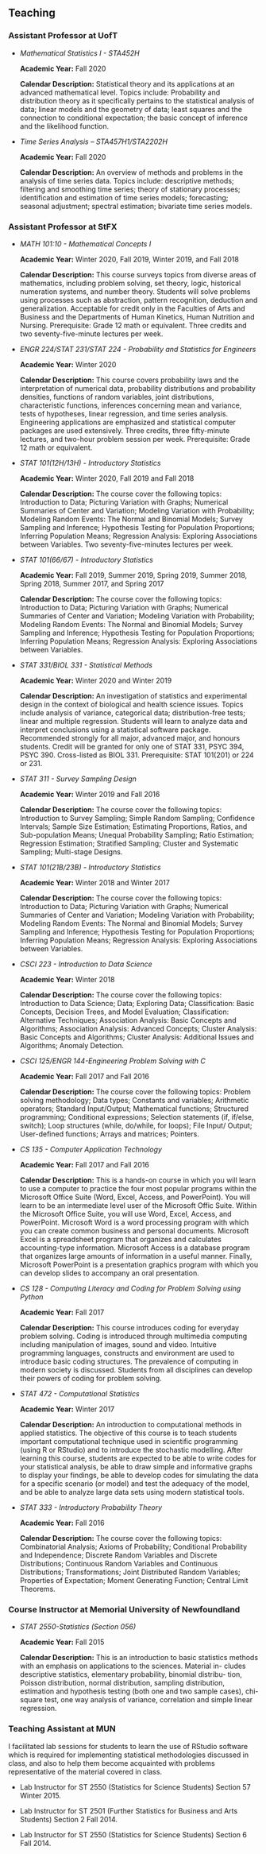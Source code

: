 ## Teaching

### Assistant Professor at UofT

- *Mathematical Statistics I - STA452H*

    **Academic Year:** Fall 2020

    **Calendar Description:** Statistical theory and its applications at an
    advanced mathematical level. Topics include: Probability and distribution
    theory as it specifically pertains to the statistical analysis of
    data; linear models and the geometry of data; least squares and the
    connection to conditional expectation; the basic concept of inference
    and the likelihood function.

- *Time Series Analysis – STA457H1/STA2202H*

    **Academic Year:** Fall 2020

    **Calendar Description:** An overview of methods and problems in the
    analysis of time series data. Topics include: descriptive methods; filtering
    and smoothing time series; theory of stationary processes; identification and estimation of time series models; forecasting; seasonal
    adjustment; spectral estimation; bivariate time series models.

### Assistant Professor at StFX

- *MATH 101:10 - Mathematical Concepts I*

    **Academic Year:** Winter 2020, Fall 2019, Winter 2019, and Fall
    2018

    **Calendar Description:** This course surveys topics from diverse areas
    of mathematics, including problem solving, set theory, logic, historical
    numeration systems, and number theory. Students will solve problems
    using processes such as abstraction, pattern recognition, deduction and
    generalization. Acceptable for credit only in the Faculties of Arts and
    Business and the Departments of Human Kinetics, Human Nutrition
    and Nursing. Prerequisite: Grade 12 math or equivalent. Three credits
    and two seventy-five-minute lectures per week.

- *ENGR 224/STAT 231/STAT 224 - Probability and Statistics for Engineers*

    **Academic Year:** Winter 2020

    **Calendar Description:** This course covers probability laws and the
    interpretation of numerical data, probability distributions and probability
    densities, functions of random variables, joint distributions, characteristic functions,
    inferences concerning mean and variance, tests of
    hypotheses, linear regression, and time series analysis.
    Engineering applications are emphasized and statistical computer packages are used
    extensively. Three credits, three fifty-minute lectures, and two-hour
    problem session per week. Prerequisite: Grade 12 math or equivalent.

- *STAT 101(12H/13H) - Introductory Statistics*

    **Academic Year:** Winter 2020, Fall 2019 and Fall 2018

    **Calendar Description:** The course cover the following topics: Introduction to Data; Picturing Variation with Graphs;
    Numerical Summaries of Center and Variation; Modeling Variation with Probability;
    Modeling Random Events: The Normal and Binomial Models; Survey Sampling and Inference;
    Hypothesis Testing for Population Proportions; Inferring Population Means; Regression Analysis: Exploring
    Associations between Variables. Two seventy-five-minutes lectures per
    week.

- *STAT 101(66/67) - Introductory Statistics*

    **Academic Year:** Fall 2019, Summer 2019, Spring 2019, Summer 2018,
    Spring 2018, Summer 2017, and Spring 2017

    **Calendar Description:** The course cover the following topics: Introduction to Data; Picturing Variation with Graphs;
    Numerical Summaries of Center and Variation; Modeling Variation with Probability;
    Modeling Random Events: The Normal and Binomial Models; Survey Sampling and Inference; Hypothesis Testing for Population Proportions;
    Inferring Population Means; Regression Analysis: Exploring
    Associations between Variables.

- *STAT 331/BIOL 331 - Statistical Methods*

    **Academic Year:** Winter 2020 and Winter 2019

    **Calendar Description:** An investigation of statistics and experimental design in the context of biological and health science issues. Topics
    include analysis of variance, categorical data; distribution-free tests;
    linear and multiple regression. Students will learn to analyze data
    and interpret conclusions using a statistical software package. Recommended strongly for all major, advanced major, and honours students.
    Credit will be granted for only one of STAT 331, PSYC 394, PSYC 390.
    Cross-listed as BIOL 331. Prerequisite: STAT 101(201) or 224 or 231.

- *STAT 311 - Survey Sampling Design*

    **Academic Year:** Winter 2019 and Fall 2016

    **Calendar Description:** The course cover the following topics: Introduction to Survey Sampling; Simple Random Sampling; Confidence
    Intervals; Sample Size Estimation; Estimating Proportions, Ratios, and
    Sub-population Means; Unequal Probability Sampling; Ratio Estimation;
    Regression Estimation; Stratified Sampling; Cluster and Systematic Sampling; Multi-stage Designs.

- *STAT 101(21B/23B) - Introductory Statistics*

    **Academic Year:** Winter 2018 and Winter 2017

    **Calendar Description:** The course cover the following topics: Introduction to Data; Picturing Variation with Graphs; Numerical Summaries of Center
    and Variation; Modeling Variation with Probability;
    Modeling Random Events: The Normal and Binomial Models; Survey Sampling and Inference; Hypothesis Testing for Population Proportions;
    Inferring Population Means; Regression Analysis: Exploring Associations between Variables.

- *CSCI 223 - Introduction to Data Science*

    **Academic Year:** Winter 2018

    **Calendar Description:** The course cover the following topics: Introduction to Data Science; Data; Exploring Data; Classification: Basic
    Concepts, Decision Trees, and Model Evaluation; Classification: Alternative Techniques; Association Analysis: Basic Concepts and Algorithms;
    Association Analysis: Advanced Concepts; Cluster Analysis: Basic Concepts and Algorithms; Cluster Analysis: Additional Issues
    and Algorithms; Anomaly Detection.


- *CSCI 125/ENGR 144-Engineering Problem Solving with C*

    **Academic Year:** Fall 2017 and Fall 2016

    **Calendar Description:** The course cover the following topics: Problem solving methodology; Data types; Constants and variables;
    Arithmetic operators; Standard Input/Output; Mathematical functions; Structured programming; Conditional expressions; Selection statements (if,
    if/else, switch); Loop structures (while, do/while, for loops); File Input/ Output; User-defined functions; Arrays and matrices; Pointers.

- *CS 135 - Computer Application Technology*

    **Academic Year:** Fall 2017 and Fall 2016

    **Calendar Description:** This is a hands-on course in which you will
    learn to use a computer to practice the four most popular programs
    within the Microsoft Office Suite (Word, Excel, Access, and PowerPoint). You will learn to be an intermediate level user of the Microsoft
    Offic Suite. Within the Microsoft Office Suite, you will use Word,
    Excel, Access, and PowerPoint. Microsoft Word is a word processing
    program with which you can create common business and personal documents. Microsoft Excel is a spreadsheet program that organizes and
    calculates accounting-type information. Microsoft Access is a database
    program that organizes large amounts of information in a useful manner. Finally, Microsoft PowerPoint is a presentation graphics program
    with which you can develop slides to accompany an oral presentation.

- *CS 128 - Computing Literacy and Coding for Problem Solving using Python*

    **Academic Year:** Fall 2017

    **Calendar Description:** This course introduces coding for everyday
    problem solving. Coding is introduced through multimedia computing
    including manipulation of images, sound and video. Intuitive programming languages, constructs and environment are used to introduce basic
    coding structures. The prevalence of computing in modern society is discussed. Students from all disciplines can develop their powers of
    coding for problem solving.

- *STAT 472 - Computational Statistics*

    **Academic Year:** Winter 2017

    **Calendar Description:** An introduction to computational methods in
    applied statistics. The objective of this course is to teach students important computational technique used in scientific programming (using
    R or RStudio) and to introduce the stochastic modelling. After learning this course, students are expected to be able to write codes for your
    statistical analysis, be able to draw simple and informative graphs to
    display your findings, be able to develop codes for simulating the data
    for a specific scenario (or model) and test the adequacy of the model,
    and be able to analyze large data sets using modern statistical tools.

- *STAT 333 - Introductory Probability Theory*

    **Academic Year:** Fall 2016

    **Calendar Description:** The course cover the following topics: Combinatorial Analysis; Axioms of Probability; Conditional Probability and
    Independence; Discrete Random Variables and Discrete Distributions;
    Continuous Random Variables and Continuous Distributions; Transformations; Joint Distributed Random Variables; Properties of Expectation;
    Moment Generating Function; Central Limit Theorems.

### Course Instructor at Memorial University of Newfoundland

- *STAT 2550-Statistics (Section 056)*

    **Academic Year:** Fall 2015

    **Calendar Description:** This is an introduction to basic statistics
    methods with an emphasis on applications to the sciences. Material in-
    cludes descriptive statistics, elementary probability, binomial distribu-
    tion, Poisson distribution, normal distribution, sampling distribution,
    estimation and hypothesis testing (both one and two sample cases),
    chi-square test, one way analysis of variance, correlation and simple
    linear regression.

### Teaching Assistant at MUN

I facilitated lab sessions for students to learn the use of RStudio software
which is required for implementing statistical methodologies discussed in
class, and also to help them become acquainted with problems representative
of the material covered in class.

- Lab Instructor for ST 2550 (Statistics for Science Students) Section 57
Winter 2015.

- Lab Instructor for ST 2501 (Further Statistics for Business and Arts
Students) Section 2 Fall 2014.

- Lab Instructor for ST 2550 (Statistics for Science Students) Section 6
Fall 2014.


